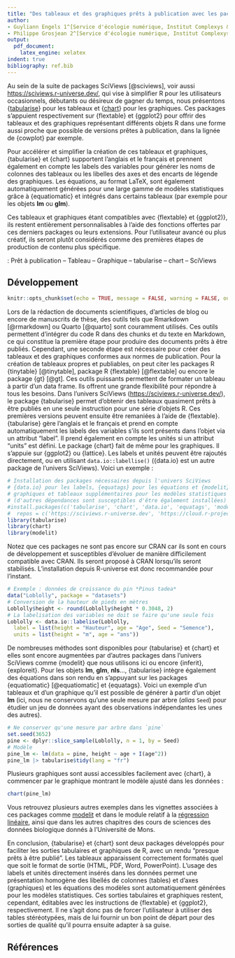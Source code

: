 ```yaml
---
title: "Des tableaux et des graphiques prêts à publication avec les packages R {tabularise} et {chart} de la suite SciViews"
author:
- Guyliann Engels 1^[Service d'écologie numérique, Institut Complexys & Infortech, Université de Mons, Belgique, guyliann.engels@umons.ac.be]
- Philippe Grosjean 2^[Service d'écologie numérique, Institut Complexys & Infortech, Université de Mons, Belgique, philippe.grosjean@umons.ac.be]
output: 
  pdf_document: 
    latex_engine: xelatex
indent: true
bibliography: ref.bib
---
```


<!-- Les referees demandent des exemples dans la section dévelopment, mais c'est impossible de sortir une table ou un graphique sans dépasser le nombre de pages max autorisé de... 2 pages !!! Donc, le développement devrait plutôt être sous forme d'une vignette quelque part et il faut y faire référence (ou un document PDF sur GitHub ?) -->

```{=tex}
\begin{center}
\textbf{Résumé (max 300 mots)}
\end{center}
```
Au sein de la suite de packages SciViews [@sciviews], voir aussi <https://sciviews.r-universe.dev/>, qui vise à simplifier R pour les utilisateurs occasionnels, débutants ou désireux de gagner du temps, nous présentons {[tabularise](https://www.sciviews.org/tabularise/)} pour les tableaux et {[chart](https://www.sciviews.org/chart/)} pour les graphiques. Ces packages s’appuient respectivement sur {flextable} et {ggplot2} pour offrir des tableaux et des graphiques représentant différents objets R dans une forme aussi proche que possible de versions prêtes à publication, dans la lignée de {cowplot} par exemple.

Pour accélérer et simplifier la création de ces tableaux et graphiques, {tabularise} et {chart} supportent l'anglais et le français et prennent également en compte les labels des variables pour générer les noms de colonnes des tableaux ou les libelles des axes et des encarts de légende des graphiques. Les équations, au format LaTeX, sont également automatiquement générées pour une large gamme de modèles statistiques grâce à {equatiomatic} et intégrés dans certains tableaux (par exemple pour les objets **lm** ou **glm**).

Ces tableaux et graphiques étant compatibles avec {flextable} et {ggplot2)}, ils restent entièrement personnalisables à l'aide des fonctions offertes par ces derniers packages ou leurs extensions. Pour l'utilisateur avancé ou plus créatif, ils seront plutôt considérés comme des premières étapes de production de contenu plus spécifique.

\noindent \textbf{Mots-clefs} : Prêt à publication -- Tableau -- Graphique -- tabularise -- chart -- SciViews

## Développement

```r
knitr::opts_chunk$set(echo = TRUE, message = FALSE, warning = FALSE, out.width = "70%", fig.align = "center")
```

Lors de la rédaction de documents scientifiques, d’articles de blog ou encore de manuscrits de thèse, des outils tels que Rmarkdown [@rmarkdown] ou Quarto [@quarto] sont couramment utilisés. Ces outils permettent d’intégrer du code R dans des chunks et du texte en Markdown, ce qui constitue la première étape pour produire des documents prêts à être publiés. Cependant, une seconde étape est nécessaire pour créer des tableaux et des graphiques conformes aux normes de publication. Pour la création de tableaux propres et publiables, on peut citer les packages R {tinytable} [@tinytable], package R {flextable} [@flextable] ou encore le package {gt} [@gt]. Ces outils puissants permettent de formater un tableau à partir d’un data frame. Ils offrent une grande flexibilité pour répondre à tous les besoins. Dans l'univers SciViews (<https://sciviews.r-universe.dev/>), le package {tabularise} permet d’obtenir des tableaux quasiment prêts à être publiés en une seule instruction pour une série d'objets R. Ces premières versions peuvent ensuite être remaniées à l'aide de {flextable}. {tabularise} gère l’anglais et le français et prend en compte automatiquement les labels des variables s'ils sont présents dans l'objet via un attribut "label". Il prend également en compte les unités si un attribut "units" est défini. Le package {chart} fait de même pour les graphiques. Il s'appuie sur {ggplot2} ou {lattice}. Les labels et unités peuvent être rajoutés directement, ou en utilisant `data.io::labellise()` ({data.io} est un autre package de l'univers SciViews). Voici un exemple :

```r
# Installation des packages nécessaires depuis l'univers SciViews
# {data.io} pour les labels, {equatags} pour les équations et {modelit} pour des
# graphiques et tableaux supplémentaires pour les modèles statistiques
# (d'autres dépendances sont susceptibles d'être également installées)
#install.packages(c('tabularise', 'chart', 'data.io', 'equatags', 'modelit'),
#  repos = c('https://sciviews.r-universe.dev', 'https://cloud.r-project.org'))
library(tabularise)
library(chart)
library(modelit)
```

Notez que ces packages ne sont pas encore sur CRAN car ils sont en cours de développement et susceptibles d'évoluer de manière difficilement compatible avec CRAN. Ils seront proposé à CRAN lorsqu'ils seront stabilisés. L'installation depuis R-universe est donc recommandée pour l'instant.

```r
# Exemple : données de croissance du pin *Pinus tadea*
data("Loblolly", package = "datasets")
# Conversion de la hauteur de pieds en mètres
Loblolly$height <- round(Loblolly$height * 0.3048, 2)
# La labelisation des variables ne doit se faire qu'une seule fois
Loblolly <- data.io::labelise(Loblolly,
  label = list(height = "Hauteur", age = "Age", Seed = "Semence"),
  units = list(height = "m", age = "ans"))
```

De nombreuses méthodes sont disponibles pour {tabularise} et {chart} et elles sont encore augmentées par d'autres packages dans l'univers SciViews comme {modelit} que nous utilisons ici ou encore {inferit}, {exploreit}. Pour les objets **lm**, **glm**, **nls**..., {tabularise} intègre également des équations dans son rendu en s'appuyant sur les packages {equatiomatic} [@equatiomatic] et {equatags}. Voici un exemple d'un tableaux et d'un graphique qu'il est possible de générer à partir d'un objet **lm** (ici, nous ne conservons qu'une seule mesure par arbre (*alias* `Seed`) pour étudier un jeu de données ayant des observations indépendantes les unes des autres).

```r
# Ne conserver qu'une mesure par arbre dans `pine`
set.seed(3652)
pine <- dplyr::slice_sample(Loblolly, n = 1, by = Seed)
# Modèle
pine_lm <- lm(data = pine, height ~ age + I(age^2))
pine_lm |> tabularise$tidy(lang = "fr")
```

Plusieurs graphiques sont aussi accessibles facilement avec {chart}, à commencer par le graphique montrant le modèle ajusté dans les données :

```r
chart(pine_lm)
```

Vous retrouvez plusieurs autres exemples dans les vignettes associées à ces packages comme [modelit](https://www.sciviews.org/modelit/articles/modelit.html) et dans le module relatif à la [régression linéaire](https://wp.sciviews.org/sdd-umons2/?iframe=wp.sciviews.org/sdd-umons2-2023/outils-de-diagnostic-suite.html), ainsi que dans les autres chapitres des cours de sciences des données biologique donnés à l'Université de Mons.

En conclusion, {tabularise} et {chart} sont deux packages développés pour faciliter les sorties tabulaires et graphiques de R, avec un rendu "presque prêts à être publié". Les tableaux apparaissent correctement formatés quel que soit le format de sortie (HTML, PDF, Word, PowerPoint). L'usage des labels et unités directement insérés dans les données permet une présentation homogène des libellés de colonnes (tables) et d'axes (graphiques) et les équations des modèles sont automatiquement générées pour les modèles statistiques. Ces sorties tabulaires et graphiques restent, cependant, éditables avec les instructions de {flextable} et {ggplot2}, respectivement. Il ne s'agit donc pas de forcer l'utilisateur à utiliser des tables stéréotypées, mais de lui fournir un bon point de départ pour des sorties de qualité qu'il pourra ensuite adapter à sa guise.

## Références

